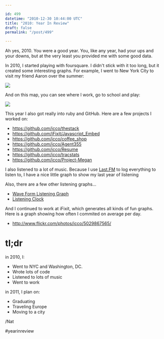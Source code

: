 ```yaml
---

id: 499
datetime: "2010-12-30 10:44:00 UTC"
title: "2010: Year In Review"
draft: false
permalink: "/post/499"

---
```


Ah yes, 2010. You were a good year. You, like any year, had your ups and your downs, but at the very least you provided me with some good data.

In 2010, I started playing with foursquare. I didn't stick with it too long, but it created some interesting graphs. For example, I went to New York City to visit my friend Aaron over the summer:

 ![](https://storage.googleapis.com/icco-cloud/photos/2019/6ed93a3a-30db-47c5-9879-91c4300778b2.png)

And on this map, you can see where I work, go to school and play:

 ![](https://storage.googleapis.com/icco-cloud/photos/2019/9e86690d-e4fd-467d-8d1c-82a5319fba72.png)

This year I also got really into ruby and GitHub. Here are a few projects I worked on:

* https://github.com/icco/thestack
* https://github.com/iFixit/Javascript_Embed
* https://github.com/icco/coffee_shop
* https://github.com/icco/Agent355
* https://github.com/icco/Resume
* https://github.com/icco/tracstats
* https://github.com/icco/Project-Megan

I also listened to a lot of music. Because I use [Last.FM](http://last.fm) to log everything to listen to, I have a nice little graph to show my last year of listening

Also, there are a few other listening graphs...

* [Wave Form Listening Graph](/images/2010/12/lastfm2010.pdf)
* [Listening Clock](/images/2010/12/ListeningClock-Last.fmPlayground_1293132524380.png)

And I continued to work at iFixit, which generates all kinds of fun graphs. Here is a graph showing how often I commited on average per day.

* http://www.flickr.com/photos/icco/5029867565/

# tl;dr

in 2010, I:

* Went to NYC and Washington, DC.
* Wrote lots of code
* Listened to lots of music
* Went to work

in 2011, I plan on:

* Graduating
* Traveling Europe
* Moving to a city

/Nat

\#yearinreview
